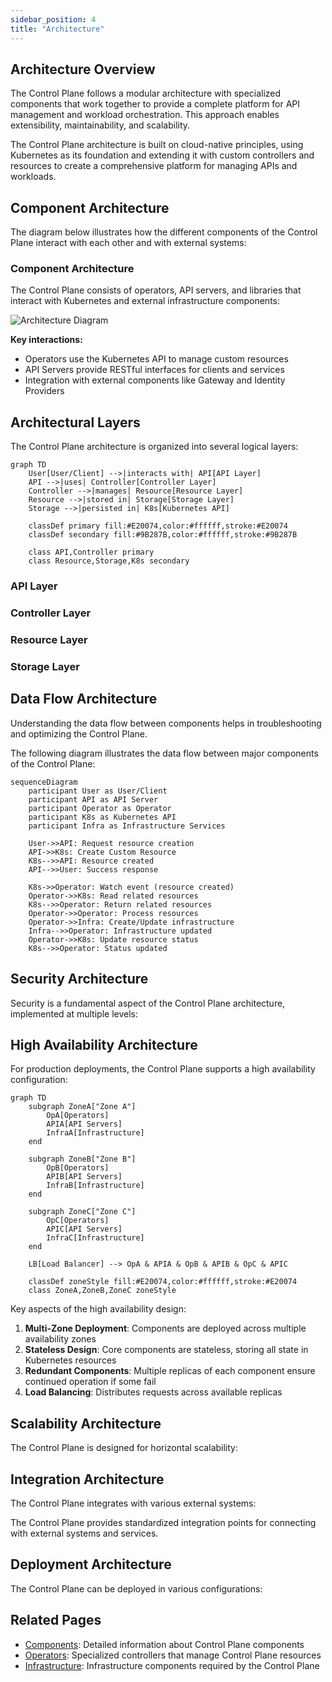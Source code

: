 ```yaml
---
sidebar_position: 4
title: "Architecture"
---
```



<NoAutoTitle />

<PageHeader 
  title="Control Plane Architecture"
  description="Detailed architecture and component interactions of the Control Plane"
/>

## Architecture Overview

<InfoSection type="info" title="Modular design">
  The Control Plane follows a modular architecture with specialized components that work together to provide a complete platform for API management and workload orchestration. This approach enables extensibility, maintainability, and scalability.
</InfoSection>

The Control Plane architecture is built on cloud-native principles, using Kubernetes as its foundation and extending it with custom controllers and resources to create a comprehensive platform for managing APIs and workloads.

## Component Architecture

The diagram below illustrates how the different components of the Control Plane interact with each other and with external systems:

<div className="card">
  <div className="card__header">
    <h3>Component Architecture</h3>
  </div>
  <div className="card__body">
    <p>The Control Plane consists of operators, API servers, and libraries that interact with Kubernetes and external infrastructure components:</p>
    <img src="/controlplane/img/CP_Architecture.drawio.svg" alt="Architecture Diagram" style={{maxWidth: '100%', height: 'auto'}} />
  </div>
  <div className="card__footer">
    <p><strong>Key interactions:</strong></p>
    <ul>
      <li>Operators use the Kubernetes API to manage custom resources</li>
      <li>API Servers provide RESTful interfaces for clients and services</li>
      <li>Integration with external components like Gateway and Identity Providers</li>
    </ul>
  </div>
</div>

## Architectural Layers

The Control Plane architecture is organized into several logical layers:

```mermaid
graph TD
    User[User/Client] -->|interacts with| API[API Layer]
    API -->|uses| Controller[Controller Layer]
    Controller -->|manages| Resource[Resource Layer]
    Resource -->|stored in| Storage[Storage Layer]
    Storage -->|persisted in| K8s[Kubernetes API]
    
    classDef primary fill:#E20074,color:#ffffff,stroke:#E20074
    classDef secondary fill:#9B287B,color:#ffffff,stroke:#9B287B
    
    class API,Controller primary
    class Resource,Storage,K8s secondary
```

### API Layer

<CardGrid columns={2}>
  <FeatureCard
    title="REST APIs"
    description="RESTful interfaces that expose Control Plane functionality to clients, allowing them to create, read, update, and delete resources."
  />
  <FeatureCard
    title="Authentication & Authorization"
    description="Security mechanisms that ensure only authorized users and services can access Control Plane resources."
  />
</CardGrid>

### Controller Layer

<CardGrid columns={2}>
  <FeatureCard
    title="Operators"
    description="Custom controllers that implement domain-specific logic for managing Control Plane resources."
  />
  <FeatureCard
    title="Reconciliation Loops"
    description="Continuous processes that ensure the actual state of resources matches the desired state."
  />
</CardGrid>

### Resource Layer

<CardGrid columns={2}>
  <FeatureCard
    title="Custom Resources"
    description="Domain-specific resources defined by Custom Resource Definitions (CRDs) that represent Control Plane concepts."
  />
  <FeatureCard
    title="Resource Relationships"
    description="Connections between resources that define their hierarchy and interactions."
  />
</CardGrid>

### Storage Layer

<CardGrid columns={2}>
  <FeatureCard
    title="etcd"
    description="Distributed key-value store used by Kubernetes to store all cluster data, including Control Plane custom resources."
  />
  <FeatureCard
    title="Object Storage"
    description="S3-compatible storage used for storing files and other binary data that doesn't fit well in etcd."
  />
</CardGrid>

## Data Flow Architecture

<InfoSection type="note" title="Data Flow">
  Understanding the data flow between components helps in troubleshooting and optimizing the Control Plane.
</InfoSection>

The following diagram illustrates the data flow between major components of the Control Plane:

```mermaid
sequenceDiagram
    participant User as User/Client
    participant API as API Server
    participant Operator as Operator
    participant K8s as Kubernetes API
    participant Infra as Infrastructure Services
    
    User->>API: Request resource creation
    API->>K8s: Create Custom Resource
    K8s-->>API: Resource created
    API-->>User: Success response
    
    K8s->>Operator: Watch event (resource created)
    Operator->>K8s: Read related resources
    K8s-->>Operator: Return related resources
    Operator->>Operator: Process resources
    Operator->>Infra: Create/Update infrastructure
    Infra-->>Operator: Infrastructure updated
    Operator->>K8s: Update resource status
    K8s-->>Operator: Status updated
```

## Security Architecture

Security is a fundamental aspect of the Control Plane architecture, implemented at multiple levels:

<CardGrid columns={2}>
  <FeatureCard
    title="Authentication"
    description="Uses OAuth 2.0 for secure authentication of users and services. Integrates with identity providers like Keycloak."
  />
  <FeatureCard
    title="Authorization"
    description="Role-Based Access Control (RBAC) determines what actions users and services can perform on resources."
  />
  <FeatureCard
    title="Network Security"
    description="Network Policies restrict communication between components, ensuring that only authorized traffic is allowed."
  />
  <FeatureCard
    title="TLS Encryption"
    description="All communication between components is encrypted using TLS certificates managed by cert-manager."
  />
</CardGrid>

## High Availability Architecture

For production deployments, the Control Plane supports a high availability configuration:

```mermaid
graph TD
    subgraph ZoneA["Zone A"]
        OpA[Operators]
        APIA[API Servers]
        InfraA[Infrastructure]
    end
    
    subgraph ZoneB["Zone B"]
        OpB[Operators]
        APIB[API Servers]
        InfraB[Infrastructure]
    end
    
    subgraph ZoneC["Zone C"]
        OpC[Operators]
        APIC[API Servers]
        InfraC[Infrastructure]
    end
    
    LB[Load Balancer] --> OpA & APIA & OpB & APIB & OpC & APIC
    
    classDef zoneStyle fill:#E20074,color:#ffffff,stroke:#E20074
    class ZoneA,ZoneB,ZoneC zoneStyle
```

Key aspects of the high availability design:

1. **Multi-Zone Deployment**: Components are deployed across multiple availability zones
2. **Stateless Design**: Core components are stateless, storing all state in Kubernetes resources
3. **Redundant Components**: Multiple replicas of each component ensure continued operation if some fail
4. **Load Balancing**: Distributes requests across available replicas

## Scalability Architecture

The Control Plane is designed for horizontal scalability:

<CardGrid columns={2}>
  <FeatureCard
    title="Component Scaling"
    description="Individual components can be scaled independently based on load and performance requirements."
  />
  <FeatureCard
    title="Resource Efficiency"
    description="Components are designed to use resources efficiently, with configurable resource requests and limits."
  />
  <FeatureCard
    title="Stateless Design"
    description="Stateless components can be scaled out without coordination, simplifying scaling operations."
  />
  <FeatureCard
    title="Controlled Dependencies"
    description="Minimal dependencies between components reduce the coordination required during scaling events."
  />
</CardGrid>

## Integration Architecture

The Control Plane integrates with various external systems:

<InfoSection type="tip" title="Integration">
  The Control Plane provides standardized integration points for connecting with external systems and services.
</InfoSection>

<CardGrid columns={2}>
  <FeatureCard
    title="API Gateway Integration"
    description="Integration with Kong Gateway for API management, routing, and policy enforcement."
  />
  <FeatureCard
    title="Identity Provider Integration"
    description="Integration with Keycloak for authentication, authorization, and identity management."
  />
  <FeatureCard
    title="Monitoring Integration"
    description="Integration with Prometheus for metrics collection and monitoring."
  />
  <FeatureCard
    title="Logging Integration"
    description="Integration with logging systems for centralized log collection and analysis."
  />
</CardGrid>

## Deployment Architecture

The Control Plane can be deployed in various configurations:

<CardGrid columns={3}>
  <FeatureCard
    title="Single Cluster"
    description="All components deployed in a single Kubernetes cluster, suitable for development and small-scale deployments."
  />
  <FeatureCard
    title="Multi-Cluster"
    description="Components distributed across multiple Kubernetes clusters for improved isolation and scalability."
  />
  <FeatureCard
    title="Hybrid Cloud"
    description="Components deployed across both on-premises and cloud environments, leveraging the strengths of each."
  />
</CardGrid>

## Related Pages

- [Components](components): Detailed information about Control Plane components
- [Operators](operators): Specialized controllers that manage Control Plane resources
- [Infrastructure](infrastructure): Infrastructure components required by the Control Plane